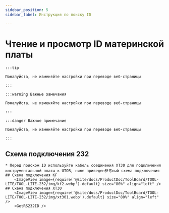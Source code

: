 ```yaml
---
sidebar_position: 5
sidebar_label: Инструкция по поиску ID

---
```










# Чтение и просмотр ID материнской платы

    :::tip

    Пожалуйста, не изменяйте настройки при переводе веб-страницы

    :::

    :::warning Важные замечания

    Пожалуйста, не изменяйте настройки при переводе веб-страницы

    :::

    :::danger Важное примечание

    Пожалуйста, не изменяйте настройки при переводе веб-страницы

    :::


## Схема подключения 232           
    * Перед поиском ID используйте кабель соединения XT30 для подключения инструментальной платы к UTOR, ниже приведен參考ный схема подключения
    ## Схема подключения KF
        <ImageView image={require('@site/docs/ProductDoc/ToolBoard/TOOL-LITE/TOOL-LITE-232/img/kf2.webp').default} size="80%" align="left" />
    ## Схема подключения XT30
        <ImageView image={require('@site/docs/ProductDoc/ToolBoard/TOOL-LITE/TOOL-LITE-232/img/xt301.webp').default} size="80%" align="left" />              
        <GetRS232ID />

